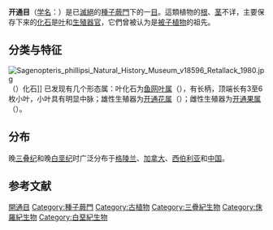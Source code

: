 {{Automatic taxobox
| fossil_range = 中生代
| image=Caytonia_reconstruction_Retallack_and_Dilcher_1988.jpg
| image_caption=开通目植物复原图
| taxon = Caytoniales
| authority = 
| synonyms =
}}
'''开通目'''（[[学名|学名]]：{{lang|la|'''Caytoniales'''}}）是已[[滅絕|滅絕]]的[[種子蕨門|種子蕨門]]下的一[[目_(生物)|目]]。這類植物的[[根|根]]、[[茎|茎]]不详，主要保存下来的[[化石|化石]]是[[叶|叶]]和[[生殖器官|生殖器官]]，它們曾被认为是[[被子植物|被子植物]]的祖先{{r|古}}。

== 分类与特征 ==
[[File:Sagenopteris_phillipsi_Natural_History_Museum_v18596_Retallack_1980.jpg|thumb]]（''{{lang|la|Sagenopteris phillipsi}}''）化石]]
已发现有几个形态属：叶化石为[[鱼网叶属|鱼网叶属]]（''{{lang|la|Sagenopteris}}''），有长柄，顶端长有3至6枚小叶，小叶具有明显中脉；雄性生殖器为[[开通花属|开通花属]]（''{{lang|la|Caytonanthus}}''）；雌性生殖器为[[开通果属|开通果属]]（''{{lang|la|Caytonia}}''）{{r|古}}。

== 分布 ==
晚[[三叠纪|三叠纪]]和晚[[白垩纪|白垩纪]]时广泛分布于[[格陵兰|格陵兰]]、[[加拿大|加拿大]]、[[西伯利亚|西伯利亚]]和[[中国|中国]]{{r|古}}。

== 参考文献 ==
{{reflist|refs=
<ref name="古">{{cite book zh |author=古生物学名词审定委员会|title=古生物学名词 |format=M |edition=2 |location=北京 |publisher=科学出版社 |date=2009 |pages=133 |id= ISBN 978-7-03-025433-7}}</ref>
}}
{{Commons category|Caytoniales}}
{{维基物种|Caytoniales}}


{{Taxonbar|from=Q148539}}

[[Category:開通目|]]
[[Category:種子蕨門|Category:種子蕨門]]
[[Category:古植物|Category:古植物]]
[[Category:三疊紀生物|Category:三疊紀生物]]
[[Category:侏羅紀生物|Category:侏羅紀生物]]
[[Category:白堊紀生物|Category:白堊紀生物]]


{{古生物小作品}}
{{植物小作品}}
